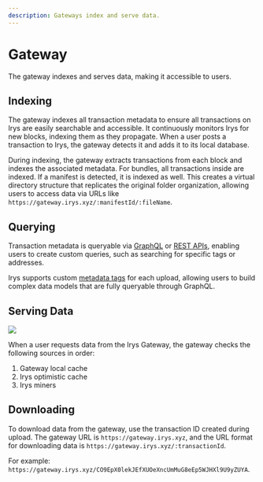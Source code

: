```yaml
---
description: Gateways index and serve data.
---
```


# Gateway

The gateway indexes and serves data, making it accessible to users.

## Indexing

The gateway indexes all transaction metadata to ensure all transactions on Irys are easily searchable and accessible. It continuously monitors Irys for new blocks, indexing them as they propagate. When a user posts a transaction to Irys, the gateway detects it and adds it to its local database.

During indexing, the gateway extracts transactions from each block and indexes the associated metadata. For bundles, all transactions inside are indexed. If a manifest is detected, it is indexed as well. This creates a virtual directory structure that replicates the original folder organization, allowing users to access data via URLs like `https://gateway.irys.xyz/:manifestId/:fileName`.

## Querying

Transaction metadata is queryable via [GraphQL](/build/d/graphql) or [REST APIs](/build/d/rest-api/transactions), enabling users to create custom queries, such as searching for specific tags or addresses.

Irys supports custom [metadata tags](/build/d/features/tags) for each upload, allowing users to build complex data models that are fully queryable through GraphQL.

## Serving Data

<img className="border border-[#FEF4EE] rounded mt-5 w-5/6" src="/build/img/gateway.png" />

When a user requests data from the Irys Gateway, the gateway checks the following sources in order:

1. Gateway local cache
2. Irys optimistic cache
3. Irys miners

## Downloading 

To download data from the gateway, use the transaction ID created during upload. The gateway URL is `https://gateway.irys.xyz`, and the URL format for downloading data is `https://gateway.irys.xyz/:transactionId`.

For example: `https://gateway.irys.xyz/CO9EpX0lekJEfXUOeXncUmMuG8eEp5WJHXl9U9yZUYA`.
